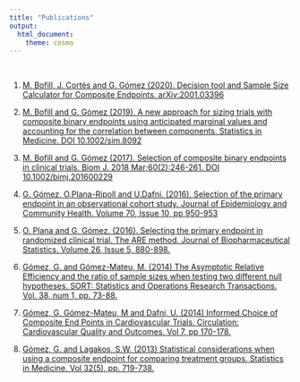 ---
title: "Publications"
output:
  html_document:
    theme: cosmo
---

```{=html}
<style type="text/css">
h1.title {
  font-size: 36px;
  font-weight: 500;
  color: DarkRed;
  text-align: center;
}
</style>
```

<br>

1.  [M. Bofill, J. Cortés and G. Gómez (2020). Decision tool and Sample Size Calculator for Composite Endpoints. arXiv:2001.03396](https://arxiv.org/abs/2001.03396)

2.  [M. Bofill and G. Gómez (2019). A new approach for sizing trials with composite binary endpoints using anticipated marginal values and accounting for the correlation between components. Statistics in Medicine. DOI 10.1002/sim.8092](https://arxiv.org/abs/1807.01305)

3.  [M. Bofill and G. Gómez (2017). Selection of composite binary endpoints in clinical trials. Biom J. 2018 Mar;60(2):246-261. DOI 10.1002/bimj.201600229](https://pubmed.ncbi.nlm.nih.gov/29023990/)

4.  [G. Gómez, O.Plana-Ripoll and U.Dafni. (2016). Selection of the primary endpoint in an observational cohort study. Journal of Epidemiology and Community Health. Volume 70, Issue 10, pp 950-953](https://pubmed.ncbi.nlm.nih.gov/27072869/)

5.  [O. Plana and G. Gómez. (2016). Selecting the primary endpoint in randomized clinical trial. The ARE method. Journal of Biopharmaceutical Statistics. Volume 26, Issue 5, 880-898.](https://pubmed.ncbi.nlm.nih.gov/26400217/)

6.  [Gómez, G. and Gómez-Mateu, M. (2014) The Asymptotic Relative Efficiency and the ratio of sample sizes when testing two different null hypotheses. SORT: Statistics and Operations Research Transactions. Vol. 38, num 1, pp. 73-88.](https://www.raco.cat/index.php/SORT/article/view/277219/365151)

7.  [Gómez, G, Gómez-Mateu, M and Dafni, U. (2014) Informed Choice of Composite End Points in Cardiovascular Trials. Circulation: Cardiovascular Quality and Outcomes. Vol 7, pp 170-178.](https://pubmed.ncbi.nlm.nih.gov/24425702/)

8.  [Gómez, G. and Lagakos, S.W. (2013) Statistical considerations when using a composite endpoint for comparing treatment groups. Statistics in Medicine. Vol 32(5), pp. 719-738.](https://pubmed.ncbi.nlm.nih.gov/22855368/)
